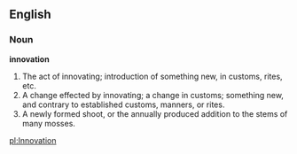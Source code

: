 ==English==

===Noun===

'''innovation'''

#The act of innovating; introduction of something new, in customs, rites, etc.
#A change effected by innovating; a change in customs; something new, and contrary to established customs, manners, or rites.
#A newly formed shoot, or the annually produced addition to the stems of many mosses.

[[pl:Innovation]]